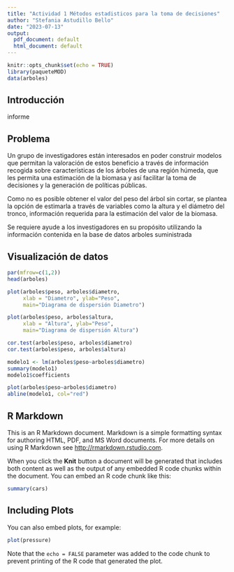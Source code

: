 ```yaml
---
title: "Actividad 1 Métodos estadisticos para la toma de decisiones"
author: "Stefania Astudillo Bello"
date: "2023-07-13"
output:
  pdf_document: default
  html_document: default
---
```


```r
knitr::opts_chunk$set(echo = TRUE)
library(paqueteMOD)
data(arboles)

```
## Introducción

informe

## Problema

Un grupo de investigadores están interesados en poder construir modelos que permitan la valoración de estos beneficio a través de información recogida sobre características de los árboles de una región húmeda, que les permita una estimación de la biomasa y así facilitar la toma de decisiones y la generación de políticas públicas.

Como no es posible obtener el valor del peso del árbol sin cortar, se plantea la opción de estimarla a través de variables como la altura y el diámetro del tronco, información requerida para la estimación del valor de la biomasa.

Se requiere ayude a los investigadores en su propósito utilizando la información contenida en la base de datos arboles suministrada

## Visualización de datos

```r
par(mfrow=c(1,2))
head(arboles)

plot(arboles$peso, arboles$diametro, 
     xlab = "Diametro", ylab="Peso", 
     main="Diagrama de dispersión Diametro")

plot(arboles$peso, arboles$altura, 
     xlab = "Altura", ylab="Peso", 
     main="Diagrama de dispersión Altura")

cor.test(arboles$peso, arboles$diametro)
cor.test(arboles$peso, arboles$altura)

modelo1 <- lm(arboles$peso~arboles$diametro)
summary(modelo1)
modelo1$coefficients

plot(arboles$peso~arboles$diametro)
abline(modelo1, col="red")
```

## R Markdown

This is an R Markdown document. Markdown is a simple formatting syntax for authoring HTML, PDF, and MS Word documents. For more details on using R Markdown see <http://rmarkdown.rstudio.com>.

When you click the **Knit** button a document will be generated that includes both content as well as the output of any embedded R code chunks within the document. You can embed an R code chunk like this:

```r
summary(cars)
```

## Including Plots

You can also embed plots, for example:

```r
plot(pressure)
```

Note that the `echo = FALSE` parameter was added to the code chunk to prevent printing of the R code that generated the plot.
